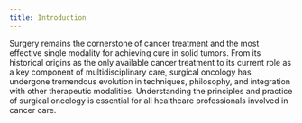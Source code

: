 ```yaml
---
title: Introduction
---
```


Surgery remains the cornerstone of cancer treatment and the most effective single modality for achieving cure in solid tumors. From its historical origins as the only available cancer treatment to its current role as a key component of multidisciplinary care, surgical oncology has undergone tremendous evolution in techniques, philosophy, and integration with other therapeutic modalities. Understanding the principles and practice of surgical oncology is essential for all healthcare professionals involved in cancer care.
